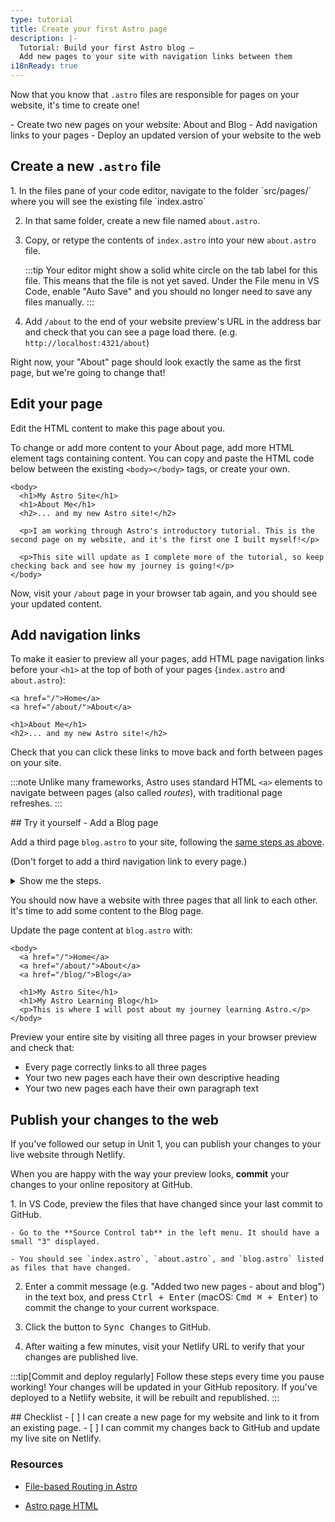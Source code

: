 ```yaml
---
type: tutorial
title: Create your first Astro page
description: |-
  Tutorial: Build your first Astro blog —
  Add new pages to your site with navigation links between them
i18nReady: true
---
```


Now that you know that `.astro` files are responsible for pages on your website, it's time to create one!

<PreCheck>
  - Create two new pages on your website: About and Blog
  - Add navigation links to your pages
  - Deploy an updated version of your website to the web
</PreCheck>

## Create a new `.astro` file

<Steps>
1. In the files pane of your code editor, navigate to the folder `src/pages/` where you will see the existing file `index.astro`

2. In that same folder, create a new file named `about.astro`.

3. Copy, or retype the contents of `index.astro` into your new `about.astro` file.

    :::tip
    Your editor might show a solid white circle on the tab label for this file. This means that the file is not yet saved. Under the File menu in VS Code, enable "Auto Save" and you should no longer need to save any files manually.
    :::

4. Add `/about` to the end of your website preview's URL in the address bar and check that you can see a page load there. (e.g. `http://localhost:4321/about`)
</Steps>

Right now, your "About" page should look exactly the same as the first page, but we're going to change that!

## Edit your page

Edit the HTML content to make this page about you.

To change or add more content to your About page, add more HTML element tags containing content. You can copy and paste the HTML code below between the existing `<body></body>` tags, or create your own.

```astro title="src/pages/about.astro" ins={3-8} del={2}
<body>
  <h1>My Astro Site</h1>
  <h1>About Me</h1>
  <h2>... and my new Astro site!</h2>

  <p>I am working through Astro's introductory tutorial. This is the second page on my website, and it's the first one I built myself!</p>

  <p>This site will update as I complete more of the tutorial, so keep checking back and see how my journey is going!</p>
</body>
```

Now, visit your `/about` page in your browser tab again, and you should see your updated content.

## Add navigation links

To make it easier to preview all your pages, add HTML page navigation links before your `<h1>` at the top of both of your pages (`index.astro` and `about.astro`):

```astro title="src/pages/about.astro" ins={1-2}
<a href="/">Home</a>
<a href="/about/">About</a>

<h1>About Me</h1>
<h2>... and my new Astro site!</h2>
```

Check that you can click these links to move back and forth between pages on your site.

:::note
Unlike many frameworks, Astro uses standard HTML `<a>` elements to navigate between pages (also called _routes_), with traditional page refreshes.
:::

<Box icon="puzzle-piece">
## Try it yourself - Add a Blog page

Add a third page `blog.astro` to your site, following the [same steps as above](#create-a-new-astro-file).

(Don't forget to add a third navigation link to every page.)

<details>
<summary>Show me the steps.</summary>
<Steps>
1. Create a new file at `src/pages/blog.astro`.
2. Copy the entire contents of `index.astro` and paste them into `blog.astro`.
3. [Add a third navigation link](#add-navigation-links) to the top of every page:
</Steps>

```astro title="src/pages/index.astro" ins={4}
<body>
  <a href="/">Home</a>
  <a href="/about/">About</a>
  <a href="/blog/">Blog</a>

  <h1>My Astro Site</h1>
</body>
```
</details>
</Box>

You should now have a website with three pages that all link to each other. It's time to add some content to the Blog page.

Update the page content at `blog.astro` with:
```astro astro title="src/pages/blog.astro" ins={7-8} del={6}
<body>
  <a href="/">Home</a>
  <a href="/about/">About</a>
  <a href="/blog/">Blog</a>

  <h1>My Astro Site</h1>
  <h1>My Astro Learning Blog</h1>
  <p>This is where I will post about my journey learning Astro.</p>
</body>
```

Preview your entire site by visiting all three pages in your browser preview and check that:
- Every page correctly links to all three pages
- Your two new pages each have their own descriptive heading 
- Your two new pages each have their own paragraph text

## Publish your changes to the web
If you've followed our setup in Unit 1, you can publish your changes to your live website through Netlify.

When you are happy with the way your preview looks, **commit** your changes to your online repository at GitHub. 

<Steps>
1. In VS Code, preview the files that have changed since your last commit to GitHub. 

    - Go to the **Source Control tab** in the left menu. It should have a small "3" displayed.

    - You should see `index.astro`, `about.astro`, and `blog.astro` listed as files that have changed.

2. Enter a commit message (e.g. "Added two new pages - about and blog") in the text box, and press <kbd>Ctrl + Enter</kbd> (macOS: <kbd>Cmd ⌘ + Enter</kbd>) to commit the change to your current workspace.

3. Click the button to <kbd>Sync Changes</kbd> to GitHub.

4. After waiting a few minutes, visit your Netlify URL to verify that your changes are published live.
</Steps>

:::tip[Commit and deploy regularly]
Follow these steps every time you pause working! Your changes will be updated in your GitHub repository. If you've deployed to a Netlify website, it will be rebuilt and republished.
:::



<Box icon="check-list">
## Checklist

<Checklist>
- [ ] I can create a new page for my website and link to it from an existing page.
- [ ] I can commit my changes back to GitHub and update my live site on Netlify.
</Checklist>
</Box>

### Resources

- [File-based Routing in Astro](/en/basics/astro-pages/#file-based-routing)

- [Astro page HTML](/en/basics/astro-pages/#astro-pages)

